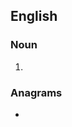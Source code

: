 ==English==

===Noun===
{{head|en|noun form}}

# {{plural of|vicegerent|lang=en}}

===Anagrams===
* {{anagrams|en|a=ceeeginrstv|viceregents}}